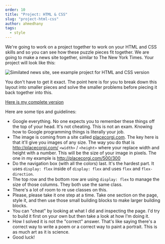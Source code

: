 ```yaml
---
order: 10
title: "Project: HTML & CSS"
slug: "project-html-css"
author: ahmedhany
tags:
  - style
---
```


We're going to work on a project together to work on your HTML and CSS skills and so you can see how these puzzle pieces fit together. We are going to make a news site together, similar to The New York Times. Your project will look like this:

![Similated news site, see example project for HTML and CSS version](./images/html-css-project.png)

You don't have to get it exact. The point here is for you to break down this layout into smaller pieces and solve the smaller problems before piecing it back together into this.

[Here is my complete version](/intro-to-web-dev-v2/news.html)

Here are some tips and guidelines:

* Google everything. No one expects you to remember these things off the top of your head. It's not cheating. This is not an exam. Knowing how to Google programming things is literally your job.
* The image is coming from a site called [placecorgi.com][pc]. The key here is that it'll give you images of any size. The way you do that is http://placecorgi.com/ `<width>` / `<height>` where your replace width and height with a number. This will be the size of your image in pixels. The one in my example is http://placecorgi.com/500/300
* Do the navigation box (with all the colors) last. It's the hardest part. It uses `display: flex` inside of `display: flex` and uses `flex` and `flex-direction`.
* The top row and the bottom row are using `display: flex` to manage the size of those columns. They both use the same class.
* There's a lot of room to re use classes on this.
* Please, please take it one step at a time. Take one section on the page, style it, and then use those small building blocks to make larger building blocks.
* You can "cheat" by looking at what I did and inspecting the page. I'd try to build it first on your own but then take a look at how I'm doing it.
* How I solved it is not the "correct" answer. That's like saying there's a correct way to write a poem or a correct way to paint a portrait. This is as much art as it is science.
* Good luck!

[pc]: http://placecorgi.com/
